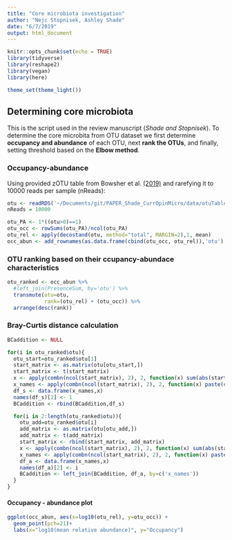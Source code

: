 ```yaml
---
title: "Core microbiota investigation"
author: "Nejc Stopnisek, Ashley Shade"
date: "6/7/2019"
output: html_document
---
```


```r
knitr::opts_chunk$set(echo = TRUE)
library(tidyverse)
library(reshape2)
library(vegan)
library(here)

theme_set(theme_light())
```

## Determining core microbiota

This is the script used in the review manuscript (_Shade and Stopnisek_). 
To determine the core microbita from OTU dataset we first determine __occupancy and abundance__ of each OTU, next __rank the OTUs__, and finally, setting threshold based on the __Elbow method__.

### Occupancy-abundance 

Using provided zOTU table from Bowsher et al. [(2019)](https://www.biorxiv.org/content/10.1101/652883v1?rss=1) and rarefying it to 10000 reads per sample (nReads): 
```r
otu <- readRDS('~/Documents/git/PAPER_Shade_CurrOpinMicro/data/otuTable.rds')
nReads = 10000

otu_PA <- 1*((otu>0)==1)                                               # presence-absence data
otu_occ <- rowSums(otu_PA)/ncol(otu_PA)                                # occupancy calculation
otu_rel <- apply(decostand(otu, method="total", MARGIN=2),1, mean)     # relative abundance  
occ_abun <- add_rownames(as.data.frame(cbind(otu_occ, otu_rel)),'otu') # combining occupancy and abundance calculations into df
```

### OTU ranking based on their ccupancy-abundace characteristics

```r

otu_ranked <- occ_abun %>%
  #left_join(PresenceSum, by='otu') %>%
  transmute(otu=otu,
            rank=(otu_rel) + (otu_occ)) %>%
  arrange(desc(rank))
```

### Bray-Curtis distance calculation 

```r

BCaddition <- NULL

for(i in otu_ranked$otu){
  otu_start=otu_ranked$otu[1]
  start_matrix <- as.matrix(otu[otu_start,])
  start_matrix <- t(start_matrix)
  x <- apply(combn(ncol(start_matrix), 2), 2, function(x) sum(abs(start_matrix[,x[1]]- start_matrix[,x[2]]))/(2*nReads))
  x_names <- apply(combn(ncol(start_matrix), 2), 2, function(x) paste(colnames(start_matrix)[x], collapse=' - '))
  df_s <- data.frame(x_names,x)
  names(df_s)[2] <- 1 
  BCaddition <- rbind(BCaddition,df_s)

  for(i in 2:length(otu_ranked$otu)){
    otu_add=otu_ranked$otu[i]
    add_matrix <- as.matrix(otu[otu_add,])
    add_matrix <- t(add_matrix)
    start_matrix <- rbind(start_matrix, add_matrix)
    x <- apply(combn(ncol(start_matrix), 2), 2, function(x) sum(abs(start_matrix[,x[1]]-start_matrix[,x[2]]))/(2*nReads))
    x_names <- apply(combn(ncol(start_matrix), 2), 2, function(x) paste(colnames(start_matrix)[x], collapse=' - '))
    df_a <- data.frame(x_names,x)
    names(df_a)[2] <- i 
    BCaddition <- left_join(BCaddition, df_a, by=c('x_names'))
  }
} 

```

#### Occupancy - abundance plot

```r
ggplot(occ_abun, aes(x=log10(otu_rel), y=otu_occ)) +
  geom_point(pch=21)+
  labs(x="log10(mean relative abundance)", y="Occupancy")

```


